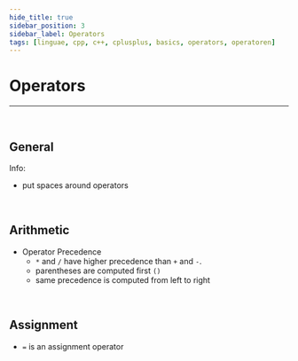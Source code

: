 ```yaml
---
hide_title: true
sidebar_position: 3
sidebar_label: Operators
tags: [linguae, cpp, c++, cplusplus, basics, operators, operatoren]
---
```


<CardHeading>

  # Operators
</CardHeading>

---
<br/>



<CardChapter>

  ## General

<CardInfo>

Info:

- put spaces around operators

</CardInfo>

</CardChapter>
<br/>



<CardChapter>

  ## Arithmetic

- Operator Precedence
  - `*` and `/` have higher precedence than `+` and `-`.
  - parentheses are computed first `()`
  - same precedence is computed from left to right

</CardChapter>
<br/>


<CardChapter>

  ## Assignment

  - `=` is an assignment operator

</CardChapter>
<br/>



